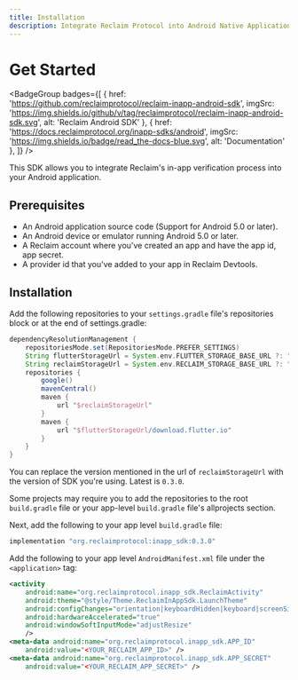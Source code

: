 ```yaml
---
title: Installation
description: Integrate Reclaim Protocol into Android Native Applications.
---
```



# Get Started

<BadgeGroup badges={[
    { href: 'https://github.com/reclaimprotocol/reclaim-inapp-android-sdk', imgSrc: 'https://img.shields.io/github/v/tag/reclaimprotocol/reclaim-inapp-android-sdk.svg', alt: 'Reclaim Android SDK' },
    { href: 'https://docs.reclaimprotocol.org/inapp-sdks/android', imgSrc: 'https://img.shields.io/badge/read_the-docs-blue.svg', alt: 'Documentation' },
]} />

This SDK allows you to integrate Reclaim's in-app verification process into your Android application.

## Prerequisites

- An Android application source code (Support for Android 5.0 or later).
- An Android device or emulator running Android 5.0 or later.
- A Reclaim account where you've created an app and have the app id, app secret.
- A provider id that you've added to your app in Reclaim Devtools.


## Installation

Add the following repositories to your `settings.gradle` file's repositories block or at the end of settings.gradle:

```groovy
dependencyResolutionManagement {
    repositoriesMode.set(RepositoriesMode.PREFER_SETTINGS)
    String flutterStorageUrl = System.env.FLUTTER_STORAGE_BASE_URL ?: "https://storage.googleapis.com"
    String reclaimStorageUrl = System.env.RECLAIM_STORAGE_BASE_URL ?: "https://reclaim-inapp-sdk.s3.ap-south-1.amazonaws.com/android/0.3.0/repo"
    repositories {
        google()
        mavenCentral()
        maven {
            url "$reclaimStorageUrl"
        }
        maven {
            url "$flutterStorageUrl/download.flutter.io"
        }
    }
}
```

You can replace the version mentioned in the url of `reclaimStorageUrl` with the version of SDK you're using. Latest is `0.3.0`.

Some projects may require you to add the repositories to the root `build.gradle` file or your app-level `build.gradle` file's allprojects section.

Next, add the following to your app level `build.gradle` file:

```groovy
implementation "org.reclaimprotocol:inapp_sdk:0.3.0"
```

Add the following to your app level `AndroidManifest.xml` file under the `<application>` tag:

```xml
<activity
    android:name="org.reclaimprotocol.inapp_sdk.ReclaimActivity"
    android:theme="@style/Theme.ReclaimInAppSdk.LaunchTheme"
    android:configChanges="orientation|keyboardHidden|keyboard|screenSize|locale|layoutDirection|fontScale|screenLayout|density|uiMode"
    android:hardwareAccelerated="true"
    android:windowSoftInputMode="adjustResize"
    />
<meta-data android:name="org.reclaimprotocol.inapp_sdk.APP_ID"
    android:value="<YOUR_RECLAIM_APP_ID>" />
<meta-data android:name="org.reclaimprotocol.inapp_sdk.APP_SECRET"
    android:value="<YOUR_RECLAIM_APP_SECRET>" />
```

